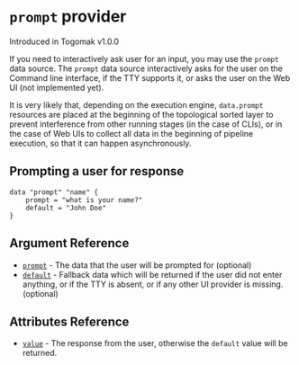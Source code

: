 
# `prompt` provider

<Callout type="info" emoji="ℹ️">
  Introduced in Togomak v1.0.0
</Callout>

If you need to interactively ask user for an input, you may use
the `prompt` data source.
The `prompt` data source interactively asks for the user
on the Command line interface, if the TTY supports it, or
asks the user on the Web UI (not implemented yet).

It is very likely that, depending on the execution engine,
`data.prompt` resources are placed at the beginning of the
topological sorted layer to prevent interference from other
running stages (in the case of CLIs), or in the case of
Web UIs to collect all data in the beginning of pipeline
execution, so that it can happen asynchronously.

## Prompting a user for response

```hcl
data "prompt" "name" {
    prompt = "what is your name?"
    default = "John Doe"
}
```

## Argument Reference

- [`prompt`](#prompt) - The data that the user will be prompted for (optional)
- [`default`](#default) - Fallback data which will be returned if the user did not enter anything, or if the
  TTY is absent, or if any other UI provider is missing. (optional)

## Attributes Reference

- [`value`](#value) - The response from the user, otherwise the `default` value will be returned.
